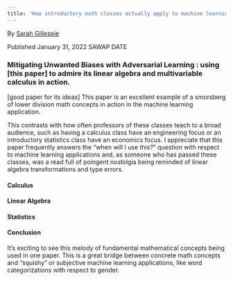 ```yaml
---
title: 'How introductory math classes actually apply to machine learning'
---
```


By [Sarah Gillespie](https://www.linkedin.com/in/sarahg4567/)
 
Published January 31, 2022 SAWAP DATE


### Mitigating Unwanted Biases with Adversarial Learning : using [this paper] to admire its linear algebra and multivariable calculus in action.

[good paper for its ideas]
This paper is an excellent example of a smorsberg of lower division math concepts in action in the machine learning application.

This contrasts with how often professors of these classes teach to a broad audience, such as having a calculus class have an engineering focus or an introductory statistics class have an economics focus. I appreciate that this paper frequently answers the "when will I use this?" question with respect to machine learning applications and, as someone who has passed these classes, was a read full of poingent nostolgia being reminded of linear algebra transformations and type errors.


#### Calculus



#### Linear Algebra



#### Statistics


#### Conclusion
It's exciting to see this melody of fundamental mathematical concepts being used in one paper. This is a great bridge between concrete math concepts and "squishy" or subjective machine learning applications, like word categorizations with respect to gender.

<br>
